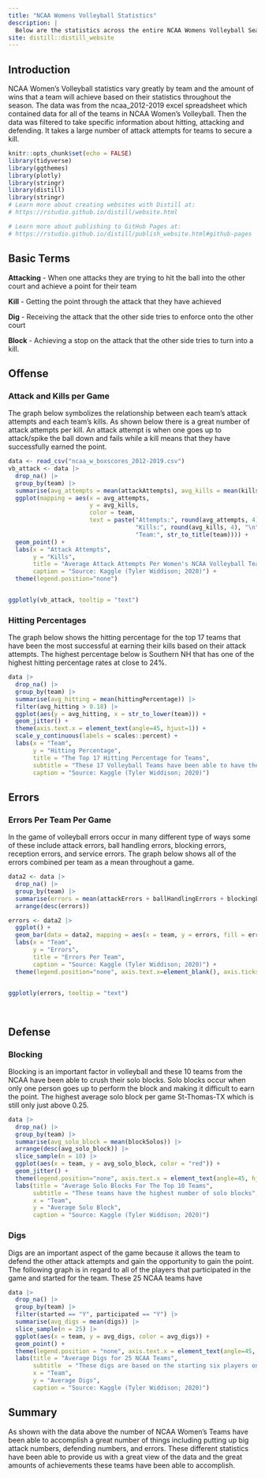 ```yaml
---
title: "NCAA Womens Volleyball Statistics"
description: |
  Below are the statistics across the entire NCAA Womens Volleyball Seasons from 2012-2019!
site: distill::distill_website
---
```

## Introduction
NCAA Women's Volleyball statistics vary greatly by team and the amount of wins that a team will achieve based on their statistics throughout the season. The data was from the ncaa_2012-2019 excel spreadsheet which contained data for all of the teams in NCAA Women's Volleyball. Then the data was filtered to take specific information about hitting, attacking and defending. It takes a large number of attack attempts for teams to secure a kill.

```r
knitr::opts_chunk$set(echo = FALSE)
library(tidyverse)
library(ggthemes)
library(plotly)
library(stringr)
library(distill)
library(stringr)
# Learn more about creating websites with Distill at:
# https://rstudio.github.io/distill/website.html

# Learn more about publishing to GitHub Pages at:
# https://rstudio.github.io/distill/publish_website.html#github-pages

```
## Basic Terms

**Attacking** - When one attacks they are trying to hit the ball into the other court and achieve a point for their team

**Kill** - Getting the point through the attack that they have achieved

**Dig** - Receiving the attack that the other side tries to enforce onto the other court

**Block** - Achieving a stop on the attack that the other side tries to turn into a kill.


## Offense

### Attack and Kills per Game 

The graph below symbolizes the relationship between each team's attack attempts and each team's kills. As shown below there is a great number of attack attempts per kill. An attack attempt is when one goes up to attack/spike the ball down and fails while a kill means that they have successfully earned the point.

```r
data <- read_csv("ncaa_w_boxscores_2012-2019.csv")
vb_attack <- data |>
  drop_na() |>
  group_by(team) |>
  summarise(avg_attempts = mean(attackAttempts), avg_kills = mean(kills)) |>
  ggplot(mapping = aes(x = avg_attempts, 
                       y = avg_kills, 
                       color = team,
                       text = paste("Attempts:", round(avg_attempts, 4), "\n", 
                                    "Kills:", round(avg_kills, 4), "\n",
                                    "Team:", str_to_title(team)))) +
  geom_point() +
  labs(x = "Attack Attempts", 
       y = "Kills",
       title = "Average Attack Attempts Per Women's NCAA Volleyball Team",
       caption = "Source: Kaggle (Tyler Widdison; 2020)") +
  theme(legend.position="none")


ggplotly(vb_attack, tooltip = "text")

```

### Hitting Percentages
The graph below shows the hitting percentage for the top 17 teams that have been the most successful at earning their kills based on their attack attempts. The highest percentage below is Southern NH that has one of the highest hitting percentage rates at close to 24%. 

```r
data |>
  drop_na() |>
  group_by(team) |>
  summarise(avg_hitting = mean(hittingPercentage)) |>
  filter(avg_hitting > 0.18) |>
  ggplot(aes(y = avg_hitting, x = str_to_lower(team))) +
  geom_jitter() +
  theme(axis.text.x = element_text(angle=45, hjust=1)) + 
  scale_y_continuous(labels = scales::percent) +
  labs(x = "Team",
       y = "Hitting Percentage",
       title = "The Top 17 Hitting Percentage for Teams",
       subtitle = "These 17 Volleyball Teams have been able to have the highest hitting percentages out of all of the\n NCAA Women's Volleyball Teams",
       caption = "Source: Kaggle (Tyler Widdison; 2020)")
```
## Errors

### Errors Per Team Per Game
In the game of volleyball errors occur in many different type of ways some of these include attack errors, ball handling errors, blocking errors, reception errors, and service errors. The graph below shows all of the errors combined per team as a mean throughout a game. 

```r
data2 <- data |>
  drop_na() |>
  group_by(team) |>
  summarise(errors = mean(attackErrors + ballHandlingErrors + blockingErrors + receptionErrors + serviceErrors)) |>
  arrange(desc(errors))

errors <- data2 |>
  ggplot() +
  geom_bar(data = data2, mapping = aes(x = team, y = errors, fill = errors, text = paste("Errors:", round(errors, 4), "\n", "Team:", str_to_title(team))), stat = "identity", alpha = 0.5) +
  labs(x = "Team",
       y = "Errors",
       title = "Errors Per Team",
       caption = "Source: Kaggle (Tyler Widdison; 2020)") +
  theme(legend.position="none", axis.text.x=element_blank(), axis.ticks.x=element_blank())


ggplotly(errors, tooltip = "text")

  
```
## Defense

### Blocking

Blocking is an important factor in volleyball and these 10 teams from the NCAA have been able to crush their solo blocks. Solo blocks occur when only one person goes up to perform the block and making it difficult to earn the point. The highest average solo block per game St-Thomas-TX which is still only just above 0.25.

```r
data |>
  drop_na() |>
  group_by(team) |>
  summarise(avg_solo_block = mean(blockSolos)) |>
  arrange(desc(avg_solo_block)) |>
  slice_sample(n = 10) |>
  ggplot(aes(x = team, y = avg_solo_block, color = "red")) +
  geom_jitter() +
  theme(legend.position="none", axis.text.x = element_text(angle=45, hjust=1)) +
  labs(title = "Average Solo Blocks For The Top 10 Teams",
       subtitle = "These teams have the highest number of solo blocks",
       x = "Team",
       y = "Average Solo Block",
       caption = "Source: Kaggle (Tyler Widdison; 2020)")
```

### Digs

Digs are an important aspect of the game because it allows the team to defend the other attack attempts and gain the opportunity to gain the point. The following graph is in regard to all of the players that participated in the game and started for the team. These 25 NCAA teams have 

```r
data |>
  drop_na() |>
  group_by(team) |>
  filter(started == "Y", participated == "Y") |>
  summarise(avg_digs = mean(digs)) |>
  slice_sample(n = 25) |>
  ggplot(aes(x = team, y = avg_digs, color = avg_digs)) +
  geom_point() +
  theme(legend.position = "none", axis.text.x = element_text(angle=45, hjust=1)) +
  labs(title = "Average Digs for 25 NCAA Teams",
       subtitle  = "These digs are based on the starting six players on each team",
       x = "Team",
       y = "Average Digs",
       caption = "Source: Kaggle (Tyler Widdison; 2020)")
```

## Summary

As shown with the data above the number of NCAA Women's Teams have been able to accomplish a great number of things including putting up big attack numbers, defending numbers, and errors. These different statistics have been able to provide us with a great view of the data and the great amounts of achievements these teams have been able to accomplish. 
